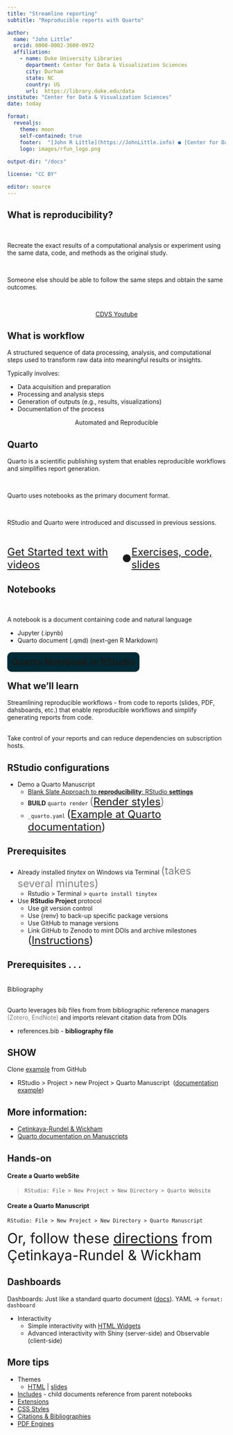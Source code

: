 ```yaml
---
title: "Streamline reporting"
subtitle: "Reproducible reports with Quarto"

author: 
  name: "John Little"
  orcid: 0000-0002-3600-0972
  affiliation:
    - name: Duke University Libraries
      department: Center for Data & Visualization Sciences
      city: Durham
      state: NC
      country: US
      url:  https://library.duke.edu/data
institute: "Center for Data & Visualization Sciences"
date: today

format: 
  revealjs:
    theme: moon
    self-contained: true  
    footer:  "[John R Little](https://JohnLittle.info) ● [Center for Data & Visualization Sciences](https://library.duke.edu/data/) ● [CC BY 4.0](https://creativecommons.org/licenses/by/4.0/)"
    logo: images/rfun_logo.png
    
output-dir: "/docs"    

license: "CC BY"

editor: source
---
```


## What is reproducibility?

\

Recreate the exact results of a computational analysis or experiment using the same data, code, and methods as the original study.

\

Someone else should be able to follow the same steps and obtain the same outcomes.

\

<center>[CDVS Youtube](https://www.youtube.com/playlist?list=PLXsA_OlR0o0PcuagC_TUl32RULZkLHI1D)</center>

## What is workflow

A structured sequence of data processing, analysis, and computational steps used to transform raw data into meaningful results or insights.\

Typically involves:

-   Data acquisition and preparation
-   Processing and analysis steps
-   Generation of outputs (e.g., results, visualizations)
-   Documentation of the process

<center>Automated and Reproducible</center>

## Quarto

Quarto is a scientific publishing system that enables reproducible workflows and simplifies report generation.

\

Quarto uses notebooks as the primary document format.

\

RStudio and Quarto were introduced and discussed in previous sessions.

\

[[Get Started text with videos](https://intro2r.library.duke.edu/) ● [Exercises, code, slides](https://github.com/libjohn/rforlunch_exercises)]{style="font-size: x-large; display: flex; align-items: center; justify-content: center;"}

## Notebooks

\

A notebook is a document containing code and natural language

-   Jupyter (.ipynb)
-   Quarto document (.qmd) (next-gen R Markdown)

## [Quarto Notebook in RStudio]{style="background-color: #002B36; border-radius: 10px; padding: 10px; text-align: center;"} {background-image="rrp/quarto_notebook.png" background-transition="fade"}


## What we'll learn

Streamlining reproducible workflows - from code to reports (slides, PDF, dahsboards, etc.) that enable reproducible workflows and simplify generating reports from code.

\
Take control of your reports and can reduce dependencies on subscription hosts.

## RStudio configurations

-   Demo a Quarto Manuscript
    -   [Blank Slate Approach to **reproducibility**: RStudio **settings**](https://docs.posit.co/ide/user/ide/get-started/#blank-slate)
    -   **BUILD** `quarto render` [([Render styles](https://quarto.org/docs/guide/))]{style="color: grey; font-size: x-large;"}
    -   `_quarto.yaml` [([Example at Quarto documentation](https://quarto.org/docs/authoring/front-matter.html))]{style="font-size: x-large;"}

## Prerequisites

-   Already installed _tinytex_ on Windows via Terminal [(takes several minutes)]{style="color: grey; font-size: x-large;"}
    -   Rstudio \> Terminal \> `quarto install tinytex`
-   Use **RStudio Project** protocol 
    -   Use git version control 
    -   Use {renv} to back-up specific package versions
    -   Use GitHub to manage versions
    -   Link GitHub to Zenodo to mint DOIs and archive milestones [([Instructions](https://docs.github.com/en/repositories/archiving-a-github-repository/referencing-and-citing-content))]{style="font-size: x-large;"}

## Prerequisites . . .

\
Bibliography

\
Quarto leverages bib files from from bibliographic reference managers [(Zotero, EndNote)]{style="color: grey;"} and imports relevant citation data from DOIs

-   references.bib - **bibliography file**

## SHOW

Clone [example](https://github.com/quarto-ext/manuscript-template-rstudio) from GitHub

-   RStudio \> Project \> new Project \> Quarto Manuscript  \ ([documentation example](https://quarto.org/docs/manuscripts/authoring/rstudio.html))

## More information:

-   [Çetinkaya-Rundel & Wickham](https://mine-cetinkaya-rundel.github.io/quarto-jsm24/4-manuscripts/4-manuscripts.html)
-   [Quarto documentation on Manuscripts](https://quarto.org/docs/manuscripts/)

## Hands-on

#### Create a Quarto webSite

> `RStudio: File > New Project > New Directory > Quarto Website`

#### Create a Quarto Manuscript

    RStudio: File > New Project > New Directory > Quarto Manuscript

[Or, follow these [directions](https://mine-cetinkaya-rundel.github.io/quarto-jsm24/4-manuscripts/4-manuscripts.html#/getting-started) from Çetinkaya-Rundel & Wickham]{style="font-size: xx-large;"}

## Dashboards

Dashboards: Just like a standard quarto document ([docs](https://quarto.org/docs/dashboards/)). YAML -\> `format: dashboard`

-   Interactivity
    -   Simple interactivity with [HTML Widgets](https://www.htmlwidgets.org/)
    -   Advanced interactivity with Shiny (server-side) and Observable (client-side)

## More tips

-   Themes
    -   [HTML](https://quarto.org/docs/output-formats/html-themes.html) \| [slides](https://quarto.org/docs/presentations/revealjs/themes.html)
-   [Includes](https://quarto.org/docs/authoring/includes.html) - child documents reference from parent notebooks
-   [Extensions](https://quarto.org/docs/extensions/)
-   [CSS Styles](https://quarto.org/docs/visual-editor/content.html#css-styles)
-   [Citations & Bibliographies](https://quarto.org/docs/authoring/citations.html)
-   [PDF Engines](https://quarto.org/docs/output-formats/pdf-engine.html#installing-tex)
